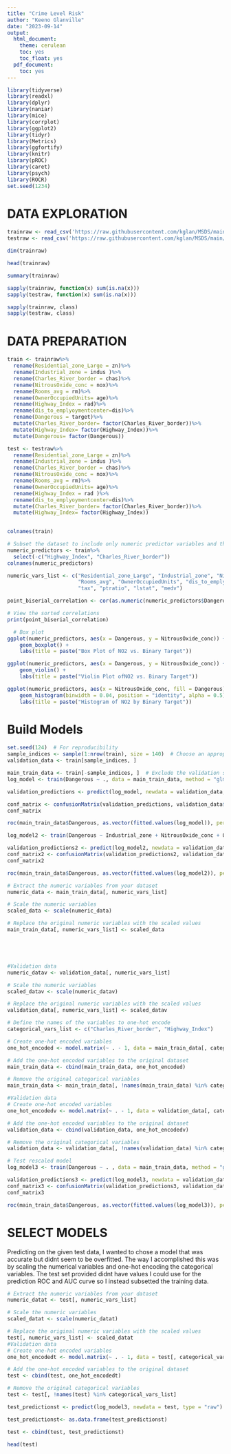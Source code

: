 ---
title: "Crime Level Risk"
author: "Keeno Glanville"
date: "2023-09-14"
output:
  html_document:
    theme: cerulean
    toc: yes
    toc_float: yes
  pdf_document:
    toc: yes
---




```{r include=FALSE}
library(tidyverse)
library(readxl)
library(dplyr)
library(naniar)
library(mice)
library(corrplot)
library(ggplot2)
library(tidyr)
library(Metrics)
library(ggfortify)
library(knitr)
library(pROC)
library(caret)
library(psych)
library(ROCR)
set.seed(1234)
```





# DATA EXPLORATION
```{r}
trainraw <- read_csv('https://raw.githubusercontent.com/kglan/MSDS/main/DATA621/HW3/crime-training-data_modified.csv', col_names = TRUE)
testraw <- read_csv('https://raw.githubusercontent.com/kglan/MSDS/main/DATA621/HW3/crime-evaluation-data_modified.csv',col_names=TRUE) 
```


```{r}
dim(trainraw)
```


```{r}
head(trainraw)
```


```{r}
summary(trainraw)
```


```{r}
sapply(trainraw, function(x) sum(is.na(x)))
sapply(testraw, function(x) sum(is.na(x)))
```


```{r}
sapply(trainraw, class)
sapply(testraw, class)
```

# DATA PREPARATION

```{r}
train <- trainraw%>%
  rename(Residential_zone_Large = zn)%>%
  rename(Industrial_zone = indus )%>%
  rename(Charles_River_border = chas)%>%
  rename(NitrousOxide_conc = nox)%>%
  rename(Rooms_avg = rm)%>%
  rename(OwnerOccupiedUnits= age)%>%
  rename(Highway_Index = rad)%>%
  rename(dis_to_emplyoymentcenter=dis)%>%
  rename(Dangerous = target)%>%
  mutate(Charles_River_border= factor(Charles_River_border))%>%
  mutate(Highway_Index= factor(Highway_Index))%>%
  mutate(Dangerous= factor(Dangerous))

test <- testraw%>%
  rename(Residential_zone_Large = zn)%>%
  rename(Industrial_zone = indus )%>%
  rename(Charles_River_border = chas)%>%
  rename(NitrousOxide_conc = nox)%>%
  rename(Rooms_avg = rm)%>%
  rename(OwnerOccupiedUnits= age)%>%
  rename(Highway_Index = rad )%>%
  rename(dis_to_emplyoymentcenter=dis)%>%
  mutate(Charles_River_border= factor(Charles_River_border))%>%
  mutate(Highway_Index= factor(Highway_Index))
  
```




```{r}
colnames(train)
```


```{r}
# Subset the dataset to include only numeric predictor variables and the target variable
numeric_predictors <- train%>%
  select(-c("Highway_Index", "Charles_River_border"))
colnames(numeric_predictors)

```


```{r}
numeric_vars_list <- c("Residential_zone_Large", "Industrial_zone", "NitrousOxide_conc",
                       "Rooms_avg", "OwnerOccupiedUnits", "dis_to_emplyoymentcenter",
                       "tax", "ptratio", "lstat", "medv")

point_biserial_correlation <- cor(as.numeric(numeric_predictors$Dangerous), numeric_predictors[numeric_vars_list])

# View the sorted correlations
print(point_biserial_correlation)
```


```{r}
  # Box plot
ggplot(numeric_predictors, aes(x = Dangerous, y = NitrousOxide_conc)) +
    geom_boxplot() +
    labs(title = paste("Box Plot of NO2 vs. Binary Target"))

ggplot(numeric_predictors, aes(x = Dangerous, y = NitrousOxide_conc)) +
    geom_violin() +
    labs(title = paste("Violin Plot ofNO2 vs. Binary Target"))

ggplot(numeric_predictors, aes(x = NitrousOxide_conc, fill = Dangerous)) +
    geom_histogram(binwidth = 0.04, position = "identity", alpha = 0.5) +
    labs(title = paste("Histogram of NO2 by Binary Target"))

```


# Build Models

```{r, fig.height=10, fig.width=10}
set.seed(124)  # For reproducibility
sample_indices <- sample(1:nrow(train), size = 140)  # Choose an appropriate size
validation_data <- train[sample_indices, ]
```

```{r}

main_train_data <- train[-sample_indices, ]  # Exclude the validation subset
log_model <- train(Dangerous ~ ., data = main_train_data, method = "glm", family = binomial(link = "logit"))
```


```{r}
validation_predictions <- predict(log_model, newdata = validation_data, type = "raw")
```


```{r}
conf_matrix <- confusionMatrix(validation_predictions, validation_data$Dangerous)
conf_matrix
```


```{r}
roc(main_train_data$Dangerous, as.vector(fitted.values(log_model)), percent=T,   boot.n=1000, ci.alpha=0.9, stratified=FALSE, plot=TRUE, xlab="False Positive %", ylab="True Positive %")
```


```{r}
log_model2 <- train(Dangerous ~ Industrial_zone + NitrousOxide_conc + OwnerOccupiedUnits + tax , data = main_train_data, method = "glm", family = binomial(link = "logit"))
```




```{r}
validation_predictions2 <- predict(log_model2, newdata = validation_data, type = "raw")
conf_matrix2 <- confusionMatrix(validation_predictions2, validation_data$Dangerous)
conf_matrix2
```


```{r}
roc(main_train_data$Dangerous, as.vector(fitted.values(log_model2)), percent=T,   boot.n=1000, ci.alpha=0.9, stratified=FALSE, plot=TRUE, xlab="False Positive %", ylab="True Positive %")


```



```{r}
# Extract the numeric variables from your dataset
numeric_data <- main_train_data[, numeric_vars_list]

# Scale the numeric variables
scaled_data <- scale(numeric_data)

# Replace the original numeric variables with the scaled values
main_train_data[, numeric_vars_list] <- scaled_data





#Validation data
numeric_datav <- validation_data[, numeric_vars_list]

# Scale the numeric variables
scaled_datav <- scale(numeric_datav)

# Replace the original numeric variables with the scaled values
validation_data[, numeric_vars_list] <- scaled_datav
```



```{r}
# Define the names of the variables to one-hot encode
categorical_vars_list <- c("Charles_River_border", "Highway_Index")

# Create one-hot encoded variables
one_hot_encoded <- model.matrix(~ . - 1, data = main_train_data[, categorical_vars_list])

# Add the one-hot encoded variables to the original dataset
main_train_data <- cbind(main_train_data, one_hot_encoded)

# Remove the original categorical variables
main_train_data <- main_train_data[, !names(main_train_data) %in% categorical_vars_list]
```



```{r}


#Validation data
# Create one-hot encoded variables
one_hot_encodedv <- model.matrix(~ . - 1, data = validation_data[, categorical_vars_list])

# Add the one-hot encoded variables to the original dataset
validation_data <- cbind(validation_data, one_hot_encodedv)

# Remove the original categorical variables
validation_data <- validation_data[, !names(validation_data) %in% categorical_vars_list]

```



```{r}
# Test rescaled model
log_model3 <- train(Dangerous ~ . , data = main_train_data, method = "glm", family = binomial(link = "logit"))
```




```{r}
validation_predictions3 <- predict(log_model3, newdata = validation_data, type = "raw")
conf_matrix3 <- confusionMatrix(validation_predictions3, validation_data$Dangerous)
conf_matrix3
```


```{r}
roc(main_train_data$Dangerous, as.vector(fitted.values(log_model3)), percent=T,   boot.n=1000, ci.alpha=0.9, stratified=FALSE, plot=TRUE, xlab="False Positive %", ylab="True Positive %")
```



# SELECT MODELS
Predicting on the given test data, I wanted to chose a model that was accurate 
but didnt seem to be overfitted. The way I accomplished this was by scaling
the numerical variables and one-hot encoding the categorical variables. The test
set provided didnt have values I could use for the prediction ROC and AUC curve 
so I instead subsetted the training data.

```{r}
# Extract the numeric variables from your dataset
numeric_datat <- test[, numeric_vars_list]

# Scale the numeric variables
scaled_datat <- scale(numeric_datat)

# Replace the original numeric variables with the scaled values
test[, numeric_vars_list] <- scaled_datat
#Validation data
# Create one-hot encoded variables
one_hot_encodedt <- model.matrix(~ . - 1, data = test[, categorical_vars_list])

# Add the one-hot encoded variables to the original dataset
test <- cbind(test, one_hot_encodedt)

# Remove the original categorical variables
test <- test[, !names(test) %in% categorical_vars_list]
```





```{r}
test_predictionst <- predict(log_model3, newdata = test, type = "raw")
```




```{r}
test_predictionst<- as.data.frame(test_predictionst)
```




```{r}
test <- cbind(test, test_predictionst)
```




```{r}
head(test)
```
















